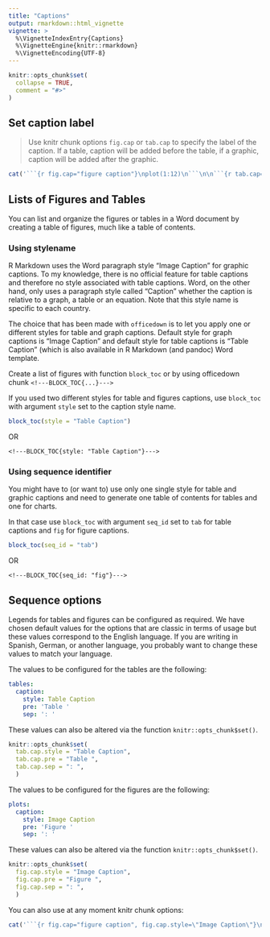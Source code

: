 ```yaml
---
title: "Captions"
output: rmarkdown::html_vignette
vignette: >
  %\VignetteIndexEntry{Captions}
  %\VignetteEngine{knitr::rmarkdown}
  %\VignetteEncoding{UTF-8}
---
```


```r
knitr::opts_chunk$set(
  collapse = TRUE,
  comment = "#>"
)
```

## Set caption label

> Use knitr chunk options `fig.cap` or `tab.cap` to specify the label of the
> caption. If a table, caption will be added before the table, if a graphic,
> caption will be added after the graphic. 

```r
cat('```{r fig.cap="figure caption"}\nplot(1:12)\n```\n\n```{r tab.cap="table caption"}\nhead(iris)\n```')
```


## Lists of Figures and Tables

You can list and organize the figures or tables in a Word document by creating a table of 
figures, much like a table of contents. 

### Using stylename

R Markdown uses the Word paragraph style "Image Caption" for graphic captions.
To my knowledge, there is no official feature for table captions and therefore no
style associated with table captions. Word, on the other hand, only uses a
paragraph style called "Caption" whether the caption is relative to a graph, a
table or an equation. Note that this style name is specific to each country.

The choice that has been made with `officedown` is to let you apply 
one or different styles for table and graph captions. Default style for graph 
captions is "Image Caption" and default style for table captions is "Table Caption" 
(which is also available in R Markdown (and pandoc) Word template.


Create a list of figures with function `block_toc` or by using 
officedown chunk `<!---BLOCK_TOC{...}--->` 

If you used two different styles for table and figures captions, use `block_toc` with 
argument `style` set to the caption style name.

```r
block_toc(style = "Table Caption")
```

OR

`<!---BLOCK_TOC{style: "Table Caption"}--->` 

### Using sequence identifier 

You might have to (or want to) use only one single style for table and 
graphic captions and need to generate one table of contents for tables and 
one for charts. 

In that case use `block_toc` with argument `seq_id` set to `tab` for table captions
and `fig` for figure captions. 

```r
block_toc(seq_id = "tab")
```

OR

`<!---BLOCK_TOC{seq_id: "fig"}--->` 

## Sequence options

Legends for tables and figures can be configured as required. We have chosen default values for the options that are classic in terms of usage but these values correspond to the English language. If you are writing in Spanish, German, or another language, you probably want to change these values to match your language.


The values to be configured for the tables are the following:

```yaml
tables:
  caption:
    style: Table Caption
    pre: 'Table '
    sep: ': '
```

These values can also be altered via the function `knitr::opts_chunk$set()`.

```r
knitr::opts_chunk$set(
  tab.cap.style = "Table Caption",
  tab.cap.pre = "Table ",
  tab.cap.sep = ": ",
  )
```


The values to be configured for the figures are the following:

```yaml
plots:
  caption:
    style: Image Caption
    pre: 'Figure '
    sep: ': '
```


These values can also be altered via the function `knitr::opts_chunk$set()`.

```r
knitr::opts_chunk$set(
  fig.cap.style = "Image Caption",
  fig.cap.pre = "Figure ",
  fig.cap.sep = ": ",
  )
```

You can also use at any moment knitr chunk options: 

```r
cat('```{r fig.cap="figure caption", fig.cap.style=\"Image Caption\"}\nplot(1:12)\n```\n\n```{r tab.cap="table caption", tab.cap.style=\"Table Caption\"}\nhead(iris)\n```')
```
